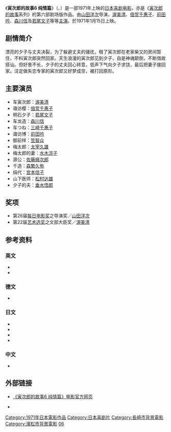 {{noteTA
|1=zh:男人真命苦; zh-cn:寅次郎的故事; zh-tw:男人真命苦; zh-hk:男人四十戇居居;
}}
{{Infobox Film
| name = 寅次郎的故事6 纯情篇<br><small>男はつらいよ 純情篇<br>Tora-san's Shattered Romance</small>
| image = 
| caption = 
| director = [[山田洋次|山田洋次]]
| producer = 
| writer = 山田洋次<br>宮崎晃
| starring = [[渥美清|渥美清]]<br>[[若尾文子|若尾文子]]
| music = [[山本直纯|山本直纯]]
| cinematography = 高羽哲夫
| editing = 石井岩
| distributor = [[松竹|松竹]]
| released = 1971年1月15日
| runtime = 90分钟
| country = {{JPN}}
| language = 日语
| budget = 
| gross = 
| preceded_by = [[寅次郎的故事5_望乡篇|寅次郎的故事5 望乡篇]]
| followed_by = [[寅次郎的故事7_奋斗篇|寅次郎的故事7 奋斗篇]]
}}

《'''寅次郎的故事6 纯情篇'''》（{{lang-ja|男はつらいよ 純情篇}}、{{lang-en|Tora-san's Shattered Romance}}）是一部1971年上映的[[日本|日本]][[喜剧电影|喜剧电影]]，亦是《[[寅次郎的故事|寅次郎的故事]]系列》的第六部剧场版作品。由[[山田洋次|山田洋次]]导演，[[渥美清|渥美清]]、[[倍赏千惠子|倍赏千惠子]]、[[前田吟|前田吟]]、[[森川信|森川信]]及[[若尾文子|若尾文子]]等等[[主演|主演]]。於1971年1月15日上映。

==剧情简介==
漂亮的夕子与丈夫决裂，为了躲避丈夫的骚扰，租了寅次郎在老家柴又的房间暂住，不料寅次郎突然回家。天生浪漫的寅次郎见到夕子，自是神魂颠倒，不断借故搭讪。但好景不长，夕子的丈夫回心转意，低声下气向夕子求饶，最后把妻子接回家。注定做失恋专家的寅次郎又好梦成空，被打回原形。

==主要演员==
*车寅次郎：[[渥美清|渥美清]]
*诹访樱：[[倍赏千惠子|倍赏千惠子]]
*明石夕子：[[若尾文子|若尾文子]]
*车龙造：[[森川信|森川信]]
*车つね：[[三崎千惠子|三崎千惠子]]
*诹访博：[[前田吟|前田吟]]
*御前样：[[笠智众|笠智众]]
*梅太郎：[[太宰久雄|太宰久雄]]
*梅太郎的妻：[[水木涼子|水木涼子]]
*源公：[[佐藤蛾次郎|佐藤蛾次郎]]
*千造：[[森繁久弥|森繁久弥]]
*绢代：[[宫本信子|宫本信子]]
*山下医师：[[松村达雄|松村达雄]]
*夕子的夫：[[垂水悟郎|垂水悟郎]]

==奖项==
* 第26届[[每日电影奖|每日电影奖]]之导演奖／[[山田洋次|山田洋次]]
* 第22届[[艺术选奖|艺术选奖]]之文部大臣奖／[[渥美清|渥美清]]

==参考资料==
===英文===
* {{cite web|url=http://ftvdb.bfi.org.uk/sift/title/305823|title=OTOKO WA TSURAI YO JUNJO-HEN (1971)|accessdate=2011-01-18|publisher=英国电影协会|language=en|archive-url=https://web.archive.org/web/20121017211900/http://ftvdb.bfi.org.uk/sift/title/305823|archive-date=2012-10-17|dead-url=yes}}
* {{cite web|url=http://www.citwf.com/film257064.htm|title=OTOKO WA TSURAIYO -JUNJO HEN|accessdate=2011-01-18|publisher=[[Complete_Index_to_World_Film|Complete Index to World Film]]|language=en|archive-url=https://web.archive.org/web/20120913075041/http://www.citwf.com/film257064.htm|archive-date=2012-09-13|dead-url=yes}}

===德文===
* {{cite web|url=http://www.molodezhnaja.ch/torasan6.htm|title=Tora-San's Shattered Romance|accessdate=2011-01-18|publisher=[http://www.molodezhnaja.ch/ www.molodezhnaja.ch]|language=de|archive-date=2010-08-10|archive-url=https://web.archive.org/web/20100810012927/http://molodezhnaja.ch/torasan6.htm|dead-url=no}}

===日文===
* {{cite web|url=http://www.allcinema.net/prog/show_c.php?num_c=143466|title=男はつらいよ　純情篇(1971)|accessdate=2011-01-18|publisher=[http://www.allcinema.net/ www.allcinema.net]|language=ja|archive-date=2012-10-18|archive-url=https://web.archive.org/web/20121018035437/http://www.allcinema.net/prog/show_c.php?num_c=143466|dead-url=no}}
* {{cite web|url=http://www.japanese-cinema-db.jp/details/11502|title=男はつらいよ 純情篇|accessdate=2011-01-18|publisher=[http://www.japanese-cinema-db.jp/index.php 日本电影院数据库]（[[日本文化厅|日本文化厅]]）|language=ja|deadurl=yes|archiveurl=https://web.archive.org/web/20111008093751/http://www.japanese-cinema-db.jp/details/11502|archivedate=2011-10-08}}
* {{cite web|url=http://www.jmdb.ne.jp/1971/cu000100.htm|title=男はつらいよ 純情篇|accessdate=2011-01-18|language=ja|publisher=[[日本电影数据库|日本电影数据库]]|archive-url=https://web.archive.org/web/20110514035048/http://www.jmdb.ne.jp/1971/cu000100.htm|archive-date=2011-05-14|dead-url=yes}}
* {{cite web|url=http://www.kinejun.jp/cinema/id/19438|title=男はつらいよ 純情篇|accessdate=2011-01-18|language=ja|publisher=[[电影旬报|电影旬报]]|deadurl=yes|archiveurl=https://web.archive.org/web/20120309141432/http://www.kinejun.jp/cinema/id/19438|archivedate=2012-03-09}}

===中文===
* {{cite web|url=http://movie.douban.com/subject/1499618/|title=男人之苦：纯情篇|accessdate=2011-03-15|publisher=豆瓣电影|archive-date=2012-04-14|archive-url=https://web.archive.org/web/20120414214316/http://movie.douban.com/subject/1499618/|dead-url=no}}

==外部链接==
{{Portal|日本|电影}}
* {{ja icon}} [https://web.archive.org/web/20110301030820/http://www.tora-san.jp/toranomaki/movie06/ 《寅次郎的故事6 纯情篇》电影官方网页]
* {{en icon}} {{imdb title|0071953|寅次郎的故事6 纯情篇}}

{{寅次郎的故事}}

{{DEFAULTSORT:Tora-san-06}}
[[Category:1971年日本電影作品|Category:1971年日本電影作品]]
[[Category:日本喜剧片|Category:日本喜剧片]]
[[Category:長崎市背景電影|Category:長崎市背景電影]]
[[Category:濱松市背景電影|Category:濱松市背景電影]]
[[Category:寅次郎的故事系列|06]]
